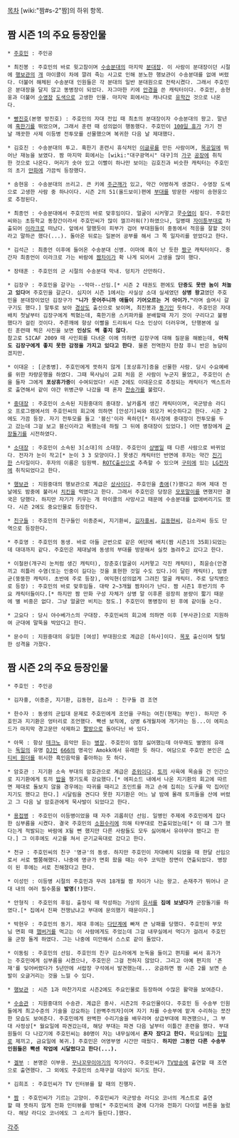[[목차]]
[wiki:"짬#s-2"짬]의 하위 항목.
== 짬 시즌 1의 주요 등장인물 ==
 * [[주호민]] : 주인공

 * 최진봉 : 주호민의 바로 윗고참이며 [[수송분대]]의 마지막 [[분대장]]. 이 사람이 분대장이던 시절에 [[행보관]]의 [[개]] 마이콜이 차에 깔려 죽는 사고로 인해 분노한 행보관이 수송분대를 없애 버렸다. 더불어 해체된 수송분대 인원들은 각 분대의 일반 분대원으로 전락시켰다. 그래서 주호민은 분대장을 달지 않고 똥병장이 되었다. 자그마한 키에 [[안경]]을 쓴 캐릭터이다. 주호민, 송현웅과 더불어 [[수영장]] [[도색]]으로 고생한 인물. 마지막 회에서는 캐나다로 [[유학]]간 것으로 나온다. 

 * [[빵]]진호(본명 방진호) : 주호민의 자대 전입 때 최초의 분대장이자 수송분대의 왕고. 말년에 [[혹한기]]를 뛰었으며, 그래서 훈련 때 성의없이 행동했다. 주호민이 [[100일 휴가]] 가기 전날 깨끗한 사제 이등병 전투모를 선물했으며 복귀한 다음 날 제대했다. 

 * 김호진 : 수송분대의 투고. 혹한기 훈련시 휴식처인 [[이글루]]를 만든 사람이며, [[목공]]일에 뛰어난 재능을 보였다. 짬 마지막 회에서는 [wiki:"대구광역시" 대구]의 [[가구]] [[공장]]에 취직한 것으로 나온다. 머리가 솟아 있고 이빨이 하나만 보이는 김호진과 비슷한 캐릭터는 주호민의 초기 [[만화]]에 가끔씩 등장했다. 

 * 송현웅 : 수송분대의 쓰리고. 큰 키에 [[주근깨]]가 있고, 약간 어벙하게 생겼다. 수영장 도색으로 고생한 사람 중 하나이다. 시즌 2의 51(올드보이)편에 [[부대]]를 방문한 사람이 송현웅으로 추정된다.

 * 최종언 : 수송분대에서 주호민의 바로 맞후임이다. 얼굴이 시커멓고 콧[[수염]]이 짙다. 주호민씨와는 초등학교 동창간이라서 주호민씨가 많이 껄끄러워(?)하였으나, 일병때 [[자이툰부대]]로 차출되어 [[이라크]]로 떠났다. 앞에서 말했듯이 피부가 검어 부대원들이 중동에서 적응을 잘할 것이라고 말하곤 했다(...). 돌아온 뒤로는 일본어 공부를 해서 그 쪽 일자리를 얻었다고 한다.

 * 김석근 : 최종언 이후에 들어온 수송분대 신병. 이마에 혹이 난 듯한 [[짱구]] 캐릭터이다. 중간자 최종언이 이라크로 가는 바람에 [[짬]]차이가 확 나게 되어서 고생을 많이 했다.

 * 장태훈 : 주호민의 군 시절의 수송분대 막내. 덩치가 산만하다.

 * 김장구 : 주호민을 갈구는 --악마--선임.[* 시즌 2 태권도 편에도 '''단증도 못딴 놈이 처놀고 있다'''며 주호민을 갈군다. 심지어 시즌 1에서는 사실상 소대 실세였던 '''상병 왕고'''였던 주호민을 분대장이었던 김장구가 '''"니가 웃어주니까 애들이 기어오르는 거 아이가."'''라며 슬며시 갈구기도 했다.] 말투로 보아 [[경상도]] 출신으로 보이며, 최진봉과 [[동기]]인 듯하다. 주호민은 자대배치 첫날부터 김장구에게 찍혔는데, 혹한기용 스키파카를 분배할때 자기 것이 구리다고 불평했다가 걸린 것이다. 주른깨에 항상 이빨을 드리워서 다소 인상이 더러우며, 단행본에 실린 훈련때 찍은 사진을 보면 '''인상도 썩 좋지 않다'''.
 참고로 SICAF 2009 때 사인회를 다녀온 이에 의하면 김장구에 대해 질문을 해봤는데, '''아직도 김장구에게 좋지 못한 감정을 가지고 있다고 한다'''. 물론 전역한지 한참 후니 반은 농담이겠지만.

 * 이대운 : [군종병]. 주호민에게 뜻하지 않게 [포상휴가]증을 선물한 사람. 당시 수요예배를 위한 차량운행을 하였다. 그때 목사님이 교회 처음 온 사람이 누군지 물었고, 주호민이 손을 들자 그에게 '''포상휴가증'''이 수여되었다! 시즌 2에도 이대운으로 추정되는 캐릭터가 엑스트라로 출연해서 같이 야간 위병근무 나갔을 때 혼자 [[찬송가]]를 불렀다.

 * [[중대장]] : 주호민이 소속된 지원중대의 중대장. 날카롭게 생긴 캐릭터이며, 국군방송 라디오 프로그램에서의 주호민씨의 회고에 의하면 [안성기]씨와 외모가 비슷하다고 한다. 시즌 2에도 가끔 등장. 자기 전투모를 들고 '븅신'이라 욕하던[* 취사장에 중대장이 전투모를 두고 갔는데 그걸 보고 븅신이라고 욕했는데 하필 그 뒤에 중대장이 있었다.] 어떤 병장에게 [[군장돌기]]를 시전하였다.

 * [[소대장]] : 주호민이 소속된 3[소대]의 소대장. 주호민이 [[상병]]일 때 다른 사람으로 바뀌었다. 전자가 눈이 작고[* 눈이 3 3 모양이다.] 못생긴 캐릭터인 반면에 후자는 약간 [[진기한]] 스타일이다. 후자의 이름은 임원백. [[ROTC]]출신으로 추측할 수 있으며 [[구미]]에 있는 [[LG전자]]에 취직되었다고 한다.

 * [[행보관]] : 지원중대의 행보관으로 계급은 [[상사]]이다. 주호민을 [[총애]](?)했다고 하며 제대 전날에도 밤중에 불러서 [[치킨]]을 먹였다고 한다. 그래서 주호민은 당장은 [[모포말이]]를 면했지만 결국은 당했다. 하지만 자기가 키우는 개 마이콜의 사망사고 때문에 수송분대를 없애버리기도 했다. 시즌 2에도 중요인물로 등장한다.

 * [[친구]]들 : 주호민의 친구들인 이종준씨, 지기환씨, [[김자홍]]씨, [[김동현]]씨, 김소라씨 등도 단역으로 등장한다.

 * 주호영 : 주호민의 동생. 바로 아들 군번으로 같은 여단에 배치(짬 시즌1의 35회)되었는데 대대까지 같다. 주호민은 제대날에 동생의 부대를 방문해서 실컷 놀려주고 갔다고 한다.

 * 이철완(개구리 눈처럼 생긴 캐릭터), 장춘호(얼굴이 시커멓고 각진 캐릭터), 최윤승(안경끼고 히틀러 수염(또는 인중이 길다는 것을 표현한 것일 수도 있다.)이 달린 캐릭터), 임영균(뚱뚱한 캐릭터. 초반에 주로 등장), 여익현(성의없게 그려진 얼굴 캐릭터. 주로 당직병으로 등장) : 주호민의 바로 맞후임들. 대략 2~3개월 짬차이가 난다. 짬 시즌1 후반기의 주요 캐릭터들이다.[* 하지만 짬 만화 구성 자체가 상병 말 이후론 굉장히 분량이 짧기 때문에 별 비중은 없다. 그냥 얼굴만 비치는 정도.] 주호민이 똥병장이 된 후에 같이들 논다.

 * 고요다 : 당시 야수베가스의 구대장. 주호민씨의 회고에 의하면 이후 [부사관]으로 지원하여 군대에 말뚝을 박았다고 한다. 

 * 문수미 : 지원중대의 유일한 [여성] 부대원으로 계급은 [하사]이다. [[목포]] 출신이며 털털한 성격을 가졌다.

== 짬 시즌 2의 주요 등장인물 ==
 * 주호민 : 주인공

 * 김자홍, 이종준, 지기환, 김동현, 김소라 : 친구들 겸 조연

 * 한수자 : 동생의 군입대 문제로 주호민에게 조언을 구하는 여친(현재는 부인). 하지만 주호민과 지기환은 엉터리로 조언했다. 빡센 보직에, 상병 6개월차에 개기라는 등...이 에피소드가 마지막 경고문만 삭제하고 [[짤방]]으로 돌아다닌 바 있다.

 * 아목 : 항상 [[테크노]] 음악만 듣는 [[병장]]. 주호민이 엄청 싫어했는데 아무래도 별명의 유래는 [[독일]]의 유명 [[DJ]]인 [[666]]의 명곡인 Amokk에서 유래한 듯 하다. 여담으로 주호민 본인은 [[스티비 원더]]를 위시한 흑인음악을 좋아하는 듯 하다.

 * 암호관 : 지기환 소속 부대의 암호관으로 계급은 [[준위]]이다. [[토끼]] 사육에 목숨을 건 인간으로 지기환에게 토끼 [[밥]]을 챙기도록 강요했다.[* 에피소드 내에서 나온 지기환의 회고에 따르면 제대로 돌보지 않을 경우에는 따귀를 때리고 조인트를 까고 손에 집히는 도구를 막 집어던지기도 했다고 한다.] 시달림을 견디다 못한 지기환은 어느 날 밤에 몰래 토끼들을 산에 버렸고 그 다음 날 암호관에게 묵사발이 되었다고 한다.

 * [[용접]]병 : 주호민이 이등병이었을 때 자주 괴롭히던 선임. 일병인 주제에 주호민에게 잡다한 심부름을 시켰다. 결국 주호민의 [[소원수리]]에 의해 타부대로 전출되었는데[* 이 떄 그가 했다는게 적발되는 바람에 X될 뻔 했지만 다른 사람들도 모두 싫어해서 유야무야 됐다고 한다.] 그 이후에도 사고를 쳐서 군기교육대로 갔다고 한다.

 * 천규 : 주호민씨의 친구 '명규'의 동생. 하지만 주호민이 자대배치 되었을 때 한달 선임으로서 서로 뻘쭘해했다. 나중에 명규가 면회 왔을 때는 아주 코믹한 장면이 연출되었다. 병장이 된 후에는 서로 친해졌다고 한다.

 * 이성민 : 이등병 시절의 주호민과 무려 18개월 짬 차이가 나는 왕고. 손재주가 뛰어나 군대 내의 여러 필수품을 '''발명(!)'''했다.

 * 안형직 : 주호민의 후임. 출정식 때 작성하는 가상의 [[유서]]를 '''집에 보냈다가''' 군장돌기를 하였다.[* 집에서 진짜 전쟁났냐고 부대에 문의했기 때문이다.]

 * 박현우 : 주호민의 동기. 제대 후에는 [[다단계]]에 빠져 큰 낭패를 당했다. 주호민이 부모님 면회 때 [[햄버거]]를 먹고는 이 사람에게도 주었는데 그걸 내무실에서 먹다가 걸려서 주호민을 군장 돌게 하였다. 그는 나중에 미안해서 스스로 같이 돌았다. 

 * 이동림 : 주호민의 선임. 주호민의 친구 김소라에게 눈독을 들이고 편지를 써서 휴가가는 주호민에게 심부름을 시켰으나, 주호민은 그걸 전하지 않았다. 그리고 아예 편지의 '존재'를 잊어버렸다가 5년만에 서랍장 구석에서 발견했는데... 궁금하면 짬 시즌 2를 보면 손발이 오글거리는 것을 느낄 수 있다.

 * [[행보관]] : 시즌 1과 마찬가지로 시즌2에도 주요인물로 등장하여 수많은 활약을 보여준다.

 * [[수송관]] : 지원중대의 수송관. 계급은 중사. 시즌2의 주요인물이다. 주호민 등 수송부 인원들에게 최고수준의 기술을 강요하는 [완벽주의자]이며 자기 차를 수송부에 맡겨 수리하는 쪼잔한 모습도 보여준다. 주호민에게 완벽한 수리기술을 배우라며 상급부대에 파견했으나, 그 부대 사정상[* 월요일에 파견갔는데, 해당 부대는 파견 다음 날부터 이틀간 훈련을 했다. 부대원들이 다 나갔기에 주호민씨는 80명이 자는 내무실에서 '''혼자 잤다고 한다.''' 목요일에는 [[헌혈]]로 제끼고, 금요일에 복귀.] 주호민은 어영부영 시간만 때웠다. '''하지만 그동안 다른 수송부 인원들은 빡센 작업에 시달렸다고 한다(...).'''

 * [[겔부]] : 본명은 이부용. [[꾸나꼬무이야기]]의 작가이다. 주호민씨가 [[TV]]방송에 출연할 때 조연으로 출연했다. 그 외에도 주호민의 소재구걸 대상이 되기도 한다.

 * 김희조 : 주호민씨가 TV 인터뷰를 할 때의 진행자.

 * [[짬]] : 주호민씨가 기르는 고양이. 주호민씨가 국군방송 라디오 코너의 게스트로 출연할 때 뜻하지 않게 전화 인터뷰를 방해[* 주호민씨의 곁에 다가와 전화기 다이얼 버튼을 눌렀다. 해당 라디오 코너에도 그 소리가 들린다.]했다.

[[각주]]
